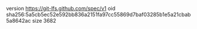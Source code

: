 version https://git-lfs.github.com/spec/v1
oid sha256:5a5cb5ec52e592bb836a2151fa97cc55869d7baf03285b1e5a21cbab5a8642ac
size 3682
